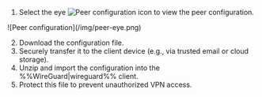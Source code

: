 1. Select the eye ![Peer configuration](/img/eye-icon.png) icon to view the peer configuration.

<div style={{ margin: 'auto', maxWidth: '600px', display: 'flex', flexDirection: 'column', alignItems: 'center' }}>
  ![Peer configuration](/img/peer-eye.png)
</div>

2. Download the configuration file.
3. Securely transfer it to the client device (e.g., via trusted email or cloud storage).
4. Unzip and import the configuration into the %%WireGuard|wireguard%% client.
5. Protect this file to prevent unauthorized VPN access.
